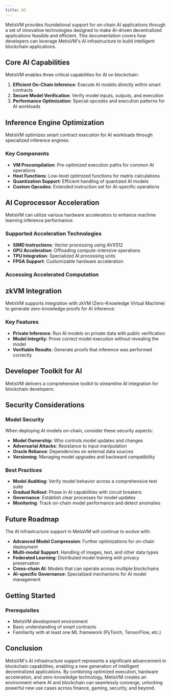 ```yaml
---
title: AI
---
```


MetisVM provides foundational support for on-chain AI applications through a set of innovative technologies designed to make AI-driven decentralized applications feasible and efficient. This documentation covers how developers can leverage MetisVM's AI infrastructure to build intelligent blockchain applications.

## Core AI Capabilities

MetisVM enables three critical capabilities for AI on blockchain:

1. **Efficient On-Chain Inference**: Execute AI models directly within smart contracts
2. **Secure Model Verification**: Verify model inputs, outputs, and execution
3. **Performance Optimization**: Special opcodes and execution patterns for AI workloads

## Inference Engine Optimization

MetisVM optimizes smart contract execution for AI workloads through specialized inference engines:

### Key Components

- **VM Precompilation**: Pre-optimized execution paths for common AI operations
- **Host Functions**: Low-level optimized functions for matrix calculations
- **Quantization Support**: Efficient handling of quantized AI models
- **Custom Opcodes**: Extended instruction set for AI-specific operations

## AI Coprocessor Acceleration

MetisVM can utilize various hardware accelerators to enhance machine learning inference performance:

### Supported Acceleration Technologies

- **SIMD Instructions**: Vector processing using AVX512
- **GPU Acceleration**: Offloading compute-intensive operations
- **TPU Integration**: Specialized AI processing units
- **FPGA Support**: Customizable hardware acceleration

### Accessing Accelerated Computation

## zkVM Integration

MetisVM supports integration with zkVM (Zero-Knowledge Virtual Machine) to generate zero-knowledge proofs for AI inference:

### Key Features

- **Private Inference**: Run AI models on private data with public verification
- **Model Integrity**: Prove correct model execution without revealing the model
- **Verifiable Results**: Generate proofs that inference was performed correctly

## Developer Toolkit for AI

MetisVM delivers a comprehensive toolkit to streamline AI integration for blockchain developers:

## Security Considerations

### Model Security

When deploying AI models on-chain, consider these security aspects:

- **Model Ownership**: Who controls model updates and changes
- **Adversarial Attacks**: Resistance to input manipulation
- **Oracle Reliance**: Dependencies on external data sources
- **Versioning**: Managing model upgrades and backward compatibility

### Best Practices

- **Model Auditing**: Verify model behavior across a comprehensive test suite
- **Gradual Rollout**: Phase in AI capabilities with circuit breakers
- **Governance**: Establish clear processes for model updates
- **Monitoring**: Track on-chain model performance and detect anomalies

## Future Roadmap

The AI infrastructure support in MetisVM will continue to evolve with:

- **Advanced Model Compression**: Further optimizations for on-chain deployment
- **Multi-modal Support**: Handling of images, text, and other data types
- **Federated Learning**: Distributed model training with privacy preservation
- **Cross-chain AI**: Models that can operate across multiple blockchains
- **AI-specific Governance**: Specialized mechanisms for AI model management

## Getting Started

### Prerequisites

- MetisVM development environment
- Basic understanding of smart contracts
- Familiarity with at least one ML framework (PyTorch, TensorFlow, etc.)

## Conclusion

MetisVM's AI infrastructure support represents a significant advancement in blockchain capabilities, enabling a new generation of intelligent decentralized applications. By combining optimized execution, hardware acceleration, and zero-knowledge technology, MetisVM creates an environment where AI and blockchain can seamlessly converge, unlocking powerful new use cases across finance, gaming, security, and beyond.
